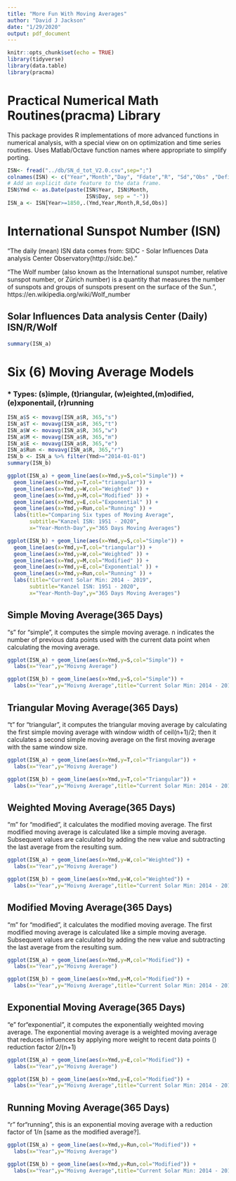 ```yaml
---
title: "More Fun With Moving Averages"
author: "David J Jackson"
date: "1/29/2020"
output: pdf_document
---
```


```r
knitr::opts_chunk$set(echo = TRUE)
library(tidyverse)
library(data.table)
library(pracma)
```

# Practical Numerical Math Routines(pracma) Library
This package provides R implementations of more advanced functions in numerical analysis, with a special view on on optimization and time series routines. Uses Matlab/Octave function names where appropriate to simplify porting.

```r
ISN<- fread("../db/SN_d_tot_V2.0.csv",sep=";")
colnames(ISN) <- c("Year","Month","Day", "Fdate","R", "Sd","Obs" ,"Defin" )
# Add an explicit date feature to the data frame.
ISN$Ymd <- as.Date(paste(ISN$Year, ISN$Month, 
                         ISN$Day, sep = "-"))
ISN_a <- ISN[Year>=1850,.(Ymd,Year,Month,R,Sd,Obs)]

```

# International Sunspot Number (ISN)
"The daily (mean) ISN data comes from: SIDC - Solar Influences Data analysis Center Observatory(http://sidc.be)."

"The Wolf number (also known as the International sunspot number, relative sunspot number, or Zürich number) is a quantity that measures the number of sunspots and groups of sunspots present on the surface of the Sun.", https://en.wikipedia.org/wiki/Wolf_number

## Solar Influences Data analysis Center (Daily) ISN/R/Wolf

```r
summary(ISN_a)

```
\newpage
# Six (6) Moving Average Models
### * Types: (s)imple, (t)riangular, (w)eighted,(m)odified, (e)xponentail, (r)running
        
```r
ISN_a$S <- movavg(ISN_a$R, 365,"s")
ISN_a$T <- movavg(ISN_a$R, 365,"t")
ISN_a$W <- movavg(ISN_a$R, 365,"w")
ISN_a$M <- movavg(ISN_a$R, 365,"m")
ISN_a$E <- movavg(ISN_a$R, 365,"e")
ISN_a$Run <- movavg(ISN_a$R, 365,"r")
ISN_b <- ISN_a %>% filter(Ymd>="2014-01-01")
summary(ISN_b)
```
```r
ggplot(ISN_a) + geom_line(aes(x=Ymd,y=S,col="Simple")) +
  geom_line(aes(x=Ymd,y=T,col="triangular")) +
  geom_line(aes(x=Ymd,y=W,col="Weighted" )) +
  geom_line(aes(x=Ymd,y=M,col="Modified" )) +
  geom_line(aes(x=Ymd,y=E,col="Exponential" )) +
  geom_line(aes(x=Ymd,y=Run,col="Running" )) +
  labs(title="Comparing Six types of Moving Average",
       subtitle="Kanzel ISN: 1951 - 2020",
       x="Year-Month-Day",y="365 Days Moving Averages")

ggplot(ISN_b) + geom_line(aes(x=Ymd,y=S,col="Simple")) +
  geom_line(aes(x=Ymd,y=T,col="triangular")) +
  geom_line(aes(x=Ymd,y=W,col="Weighted" )) +
  geom_line(aes(x=Ymd,y=M,col="Modified" )) +
  geom_line(aes(x=Ymd,y=E,col="Exponential" )) +
  geom_line(aes(x=Ymd,y=Run,col="Running" )) +
  labs(title="Current Solar Min: 2014 - 2019",
       subtitle="Kanzel ISN: 1951 - 2020",
       x="Year-Month-Day",y="365 Days Moving Averages")
```

\newpage
## Simple Moving Average(365 Days)
"s" for “simple”, it computes the simple moving average. n indicates the number of previous data points used with the current data point when calculating the moving average.

```r
ggplot(ISN_a) + geom_line(aes(x=Ymd,y=S,col="Simple")) +
  labs(x="Year",y="Moivng Average")

ggplot(ISN_b) + geom_line(aes(x=Ymd,y=S,col="Simple")) +
  labs(x="Year",y="Moivng Average",title="Current Solar Min: 2014 - 2019")
```

\newpage
## Triangular Moving Average(365 Days)
"t" for “triangular”, it computes the triangular moving average by calculating the first simple moving average with window width of ceil(n+1)/2; then it calculates a second simple moving average on the first moving average with the same window size.

```r
ggplot(ISN_a) + geom_line(aes(x=Ymd,y=T,col="Triangular")) +
  labs(x="Year",y="Moivng Average")

ggplot(ISN_b) + geom_line(aes(x=Ymd,y=T,col="Triangular")) +
  labs(x="Year",y="Moivng Average",title="Current Solar Min: 2014 - 2019")
```

\newpage
## Weighted Moving Average(365 Days)
"m" for “modified", it calculates the modified moving average. The first modified moving average is calculated like a simple moving average. Subsequent values are calculated by adding the new value and subtracting the last average from the resulting sum.

```r
ggplot(ISN_a) + geom_line(aes(x=Ymd,y=W,col="Weighted")) +
  labs(x="Year",y="Moivng Average")

ggplot(ISN_b) + geom_line(aes(x=Ymd,y=W,col="Weighted")) +
  labs(x="Year",y="Moivng Average",title="Current Solar Min: 2014 - 2019")
```

\newpage
##  Modified Moving Average(365 Days)
"m" for “modified", it calculates the modified moving average. The first modified moving average is calculated like a simple moving average. Subsequent values are calculated by adding the new value and subtracting the last average from the resulting sum.

```r
ggplot(ISN_a) + geom_line(aes(x=Ymd,y=M,col="Modified")) +
  labs(x="Year",y="Moivng Average")

ggplot(ISN_b) + geom_line(aes(x=Ymd,y=M,col="Modified")) +
  labs(x="Year",y="Moivng Average",title="Current Solar Min: 2014 - 2019")
```

\newpage
## Exponential Moving Average(365 Days)
"e" for“exponential", it computes the exponentially weighted moving average. The exponential moving average is a weighted moving average that reduces influences by applying more weight to recent data points () reduction factor 2/(n+1)

```r
ggplot(ISN_a) + geom_line(aes(x=Ymd,y=E,col="Modified")) +
  labs(x="Year",y="Moivng Average")

ggplot(ISN_b) + geom_line(aes(x=Ymd,y=E,col="Modified")) +
  labs(x="Year",y="Moivng Average",title="Current Solar Min: 2014 - 2019")
```

\newpage
## Running Moving Average(365 Days)
"r" for“running", this is an exponential moving average with a reduction factor of 1/n [same as the modified average?].

```r
ggplot(ISN_a) + geom_line(aes(x=Ymd,y=Run,col="Modified")) +
  labs(x="Year",y="Moivng Average")

ggplot(ISN_b) + geom_line(aes(x=Ymd,y=Run,col="Modified")) +
  labs(x="Year",y="Moivng Average",title="Current Solar Min: 2014 - 2019")
```

